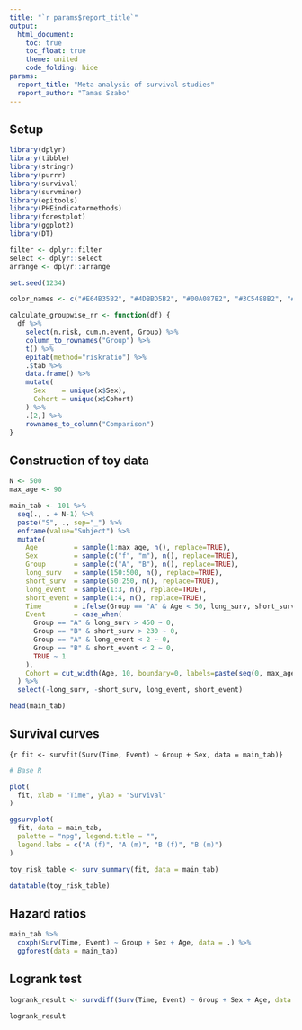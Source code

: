 ```yaml
---
title: "`r params$report_title`"
output:
  html_document:
    toc: true
    toc_float: true
    theme: united
    code_folding: hide
params:
  report_title: "Meta-analysis of survival studies"
  report_author: "Tamas Szabo"
---
```


## Setup

```r
library(dplyr)
library(tibble)
library(stringr)
library(purrr)
library(survival)
library(survminer)
library(epitools)
library(PHEindicatormethods)
library(forestplot)
library(ggplot2)
library(DT)

filter <- dplyr::filter
select <- dplyr::select
arrange <- dplyr::arrange

set.seed(1234)

color_names <- c("#E64B35B2", "#4DBBD5B2", "#00A087B2", "#3C5488B2", "#F39B7FB2", "#8491B4B2")
```

```r
calculate_groupwise_rr <- function(df) {
  df %>%
    select(n.risk, cum.n.event, Group) %>%
    column_to_rownames("Group") %>%
    t() %>%
    epitab(method="riskratio") %>%
    .$tab %>%
    data.frame() %>%
    mutate(
      Sex    = unique(x$Sex),
      Cohort = unique(x$Cohort)
    ) %>%
    .[2,] %>%
    rownames_to_column("Comparison")
}
```

## Construction of toy data

```r
N <- 500
max_age <- 90

main_tab <- 101 %>%
  seq(., . + N-1) %>%
  paste("S", ., sep="_") %>%
  enframe(value="Subject") %>%
  mutate(
    Age         = sample(1:max_age, n(), replace=TRUE),
    Sex         = sample(c("f", "m"), n(), replace=TRUE),
    Group       = sample(c("A", "B"), n(), replace=TRUE),
    long_surv   = sample(150:500, n(), replace=TRUE),
    short_surv  = sample(50:250, n(), replace=TRUE),
    long_event  = sample(1:3, n(), replace=TRUE),
    short_event = sample(1:4, n(), replace=TRUE),
    Time        = ifelse(Group == "A" & Age < 50, long_surv, short_surv),
    Event       = case_when(
      Group == "A" & long_surv > 450 ~ 0,
      Group == "B" & short_surv > 230 ~ 0,
      Group == "A" & long_event < 2 ~ 0,
      Group == "B" & short_event < 2 ~ 0,
      TRUE ~ 1
    ),
    Cohort = cut_width(Age, 10, boundary=0, labels=paste(seq(0, max_age-10, 10), seq(10, 90, 10), sep="-"))
  ) %>%
  select(-long_surv, -short_surv, long_event, short_event)

head(main_tab)
```

## Survival curves

```{r
fit <- survfit(Surv(Time, Event) ~ Group + Sex, data = main_tab)}
```

```r
# Base R

plot(
  fit, xlab = "Time", ylab = "Survival"
)
```

```r
ggsurvplot(
  fit, data = main_tab,
  palette = "npg", legend.title = "",
  legend.labs = c("A (f)", "A (m)", "B (f)", "B (m)")
)
```

```r
toy_risk_table <- surv_summary(fit, data = main_tab)

datatable(toy_risk_table)
```

## Hazard ratios

```r
main_tab %>%
  coxph(Surv(Time, Event) ~ Group + Sex + Age, data = .) %>%
  ggforest(data = main_tab)
```

## Logrank test

```r
logrank_result <- survdiff(Surv(Time, Event) ~ Group + Sex + Age, data = .)

logrank_result
```